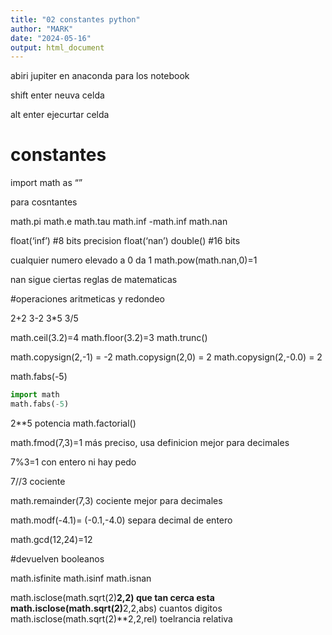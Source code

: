 ```yaml
---
title: "02 constantes python"
author: "MARK"
date: "2024-05-16"
output: html_document
---
```


abiri jupiter en anaconda para los notebook

shift enter  neuva celda

alt enter ejecurtar celda

# constantes

import math as ""

para cosntantes

math.pi
math.e
math.tau
math.inf
-math.inf
math.nan


float('inf')  #8 bits precision
float('nan')
double()    #16 bits

cualquier numero elevado a 0 da 1
math.pow(math.nan,0)=1

nan sigue ciertas reglas de matematicas

#operaciones aritmeticas y redondeo

2+2
3-2
3*5
3/5

math.ceil(3.2)=4
math.floor(3.2)=3
math.trunc()

math.copysign(2,-1) = -2
math.copysign(2,0) = 2
math.copysign(2,-0.0) = 2

math.fabs(-5)
```python
import math
math.fabs(-5)
```
2**5 potencia
math.factorial()

math.fmod(7,3)=1  más preciso, usa definicion mejor para decimales

7%3=1   con entero ni hay pedo

7//3 cociente

math.remainder(7,3) cociente mejor para decimales


math.modf(-4.1)= (-0.1,-4.0) separa decimal de entero

math.gcd(12,24)=12

#devuelven booleanos

math.isfinite
math.isinf
math.isnan

math.isclose(math.sqrt(2)**2,2)   que tan cerca esta
math.isclose(math.sqrt(2)**2,2,abs)  cuantos digitos
math.isclose(math.sqrt(2)**2,2,rel)  toelrancia relativa









